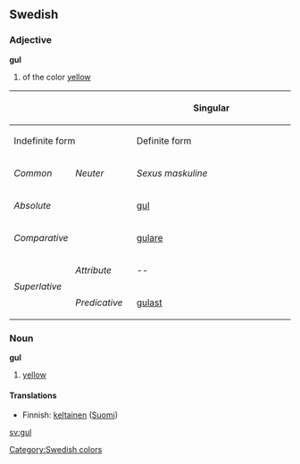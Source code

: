 ==Swedish==
===Adjective===
'''gul'''

# of the color [[yellow]]

{| border=1 cellspacing=0 
|- bgcolor="#FFFFF0" align=center
! rowspan=3 colspan=2 |
! colspan=4 width=400 | Singular
! rowspan=3 width=100 | Plural
|- bgcolor="#FFFFF0" align=center
! colspan=2 width=200 | Indefinite form
! colspan=2 width=200 | Definite form
|- bgcolor="#FFFFF0" align=center
| width=100 | ''Common''
| width=100 | ''Neuter''
| width=100 | ''Sexus maskuline''
| width=100 | ''Other sexus''
|- align=center
| bgcolor="#FFFFF0" colspan=2 width=120 | ''Absolute''
| [[gul]]
| [[gult]]
| [[gule]]
| [[gula]]
| [[gula]]
|- align=center
| bgcolor="#FFFFF0" colspan=2 | ''Comparative''
| colspan=7 | [[gulare]]
|- align=center
| bgcolor="#FFFFF0" rowspan=2 width=60 | ''Superlative''
| bgcolor="#FFFFF0" width=60 | ''Attribute''
| colspan=2 | --
| [[gulaste]]
| [[gulaste]]
| [[gulaste]]
|- align=center 
| bgcolor="#FFFFF0" width=60 | ''Predicative''
| colspan=5 | [[gulast]]
|}

===Noun===
'''gul'''

# [[yellow]]

====Translations====
*Finnish: [[keltainen]] ([[:fi:keltainen|Suomi]])



[[Category:Swedish colors]]
[[sv:gul]]